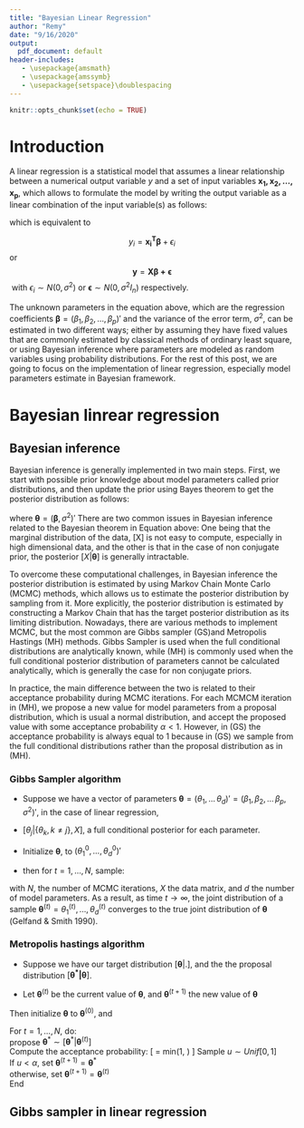```yaml
---
title: "Bayesian Linear Regression"
author: "Remy"
date: "9/16/2020"
output:
  pdf_document: default
header-includes:
   - \usepackage{amsmath}
   - \usepackage{amssymb}
   - \usepackage{setspace}\doublespacing
---
```


```r
knitr::opts_chunk$set(echo = TRUE)
```

# Introduction

A linear regression is a statistical model that assumes a linear relationship between a numerical output variable $y$ and a set of input variables $\mathbf{x_1, x_2, \ldots, x_p}$, which allows to formulate the model by writing the output variable as a linear combination of the input variable(s) as follows:

\begin{equation}
\label{eqn:l.Reg}
\mathbf{y} = \beta_0 + \beta_1\mathbf{x_1} + \beta_2\mathbf{x_2} + \ldots + \beta_p\mathbf{x_p} + \boldsymbol{\epsilon}.
\end{equation}

which is equivalent to

$$y_i = \boldsymbol{x_i^{T}\beta} + \epsilon_i$$ or \
$$\boldsymbol{y} = \boldsymbol{X\beta + \epsilon}$$ \ with 
$\epsilon_i \sim N(0,\sigma^2)$ or $\boldsymbol{\epsilon} \sim N(0,\sigma^2I_n)$ respectively.


The unknown parameters in the equation \ref{eqn:l.Reg} above, which are the regression coefficients $\boldsymbol{\beta} = (\beta_1, \beta_2, \ldots, \beta_p)'$ and the variance of the error term, $\sigma^2$, can be estimated in two different ways; either by assuming they have fixed values that are commonly estimated by classical methods of ordinary least square, or using Bayesian inference where parameters are modeled as random variables using probability distributions. For the rest of this post, we are going to focus on the implementation of linear regression, especially model parameters estimate in Bayesian framework. 

# Bayesian linrear regression

## Bayesian inference
Bayesian inference is generally implemented in two main steps. First, we start with  possible prior knowledge about model parameters called prior distributions, and then  update the prior using Bayes theorem to get the posterior distribution as follows:

\begin{equation}\label{eqn:Bayesian_theorm}
[\boldsymbol{\theta}|X] = \frac{[X |\boldsymbol{\theta}][\boldsymbol{\theta}]}{[X]} \propto [X |\boldsymbol{\theta}][\boldsymbol{\theta}],
\end{equation}
where $\boldsymbol{\theta} = (\boldsymbol{\beta}, \sigma^2)'$
There are two common issues in Bayesian inference related to the Bayesian theorem in Equation \ref{eqn:Bayesian_theorm} above: One being that the marginal distribution of the data, [X] is not easy to compute, especially in high dimensional data, and the other is that in the case of non conjugate prior, the posterior $[X |\boldsymbol{\theta}]$ is generally intractable.

To overcome these computational challenges, in Bayesian inference the posterior distribution is estimated by using Markov Chain Monte Carlo (MCMC) methods, which allows us to estimate the posterior distribution by sampling from it. More explicitly, the posterior distribution is estimated by constructing a Markov Chain that has the target posterior distribution as its limiting distribution.
Nowadays, there are various methods to implement MCMC, but  the most common are Gibbs sampler (GS)and Metropolis Hastings (MH) methods. Gibbs Sampler is used when the full conditional distributions are analytically known, while (MH) is commonly used when the full conditional posterior distribution of parameters cannot be calculated analytically, which is generally the case for non conjugate priors. 

In practice, the main difference between the two is related to their acceptance probability during MCMC iterations. 
For each MCMCM iteration in (MH), we propose a new value for model parameters from a proposal distribution, which is usual a normal distribution, and accept the proposed value with some acceptance probability $\alpha < 1$. However, in (GS) the acceptance probability is always equal to 1 because in (GS) we sample from the full conditional distributions rather than the proposal distribution as in (MH).

### Gibbs Sampler algorithm 

* Suppose we have a vector of parameters $\boldsymbol{\theta} = (\theta_1,\ldots\,\theta_d)' = (\beta_1, \beta_2,\ldots\,\beta_p, \sigma^2)'$, in the case of linear regression, 

* $[\theta_j|\{\theta_k, k\neq j\}, X]$, a full conditional posterior for each parameter.

* Initialize $\boldsymbol{\boldsymbol{\theta}}$, to $(\theta_1^0,\ldots,\theta_d^0)'$

* then for $t = 1,\ldots, N$, sample:
\begin{align*}
&\theta_1^{(t)} && from && [\theta_1^{(t)}|\{\theta_j^{(t-1)},j\neq 1\}, X]\\
&\theta_2^{(t)} && from  && [\theta_2^{(t)}|\theta_1^{(t)},\{\theta_j^{(t-1)},j>2\}, X]\\
&\theta_3^{(t)} && from && [\theta_3^{(t)}|\theta_1^{(t)},\theta_2^{(t)} ,\{\theta_j^{(t-1)},j>3\}, X]\\
&\vdots  && \vdots          &&    \vdots \\
&\theta_d^{(t)} && from && [\theta_d^{(t)}|\{\theta_j^{(t)},j<d\}, X],
\end{align*}

with $N$, the number of MCMC iterations, $X$ the data matrix, and $d$ the number of model parameters.
As a result, as time $t\rightarrow\infty$, the joint distribution of a sample $\boldsymbol{\theta}^{(t)} = \theta_1^{(t)},\ldots,\theta_d^{(t)}$ converges to the true joint distribution of $\boldsymbol{\theta}$ 
(Gelfand & Smith 1990).

### Metropolis hastings algorithm 

* Suppose we have our target distribution $[\boldsymbol{\theta} | .]$, and the the proposal distribution $[\boldsymbol{\theta^*|\theta}]$.


* Let $\boldsymbol{\theta}^{(t)}$ be the current value of $\boldsymbol{\theta}$, and $\boldsymbol{\theta}^{(t+1)}$ the new value of $\boldsymbol{\theta}$

Then initialize $\boldsymbol{\theta}$ to $\boldsymbol{\theta}^{(0)}$, and\

For $t = 1,\ldots,N$, do:\
propose $\boldsymbol{\theta}^*\sim [\boldsymbol{\theta}^* | \boldsymbol{\theta}^{(t)}]$\
Compute the acceptance probability:
\[
 \alpha = min\left(1,\frac{[\boldsymbol{\theta}^* | .]}{[\boldsymbol{\theta}^{(t)} | .]}\times
 \frac{[\boldsymbol{\theta}^{(t)} |\boldsymbol{\theta}^*]}{[\boldsymbol{\theta}^*|\boldsymbol{\theta}^{(t)} ]}\right)
\]
Sample  $u\sim Unif[0,1]$\
If $u < \alpha$, set $\boldsymbol{\theta}^{(t+1)} = \boldsymbol{\theta}^*$\
otherwise, set $\boldsymbol{\theta}^{(t+1)} = \boldsymbol{\theta}^{(t)}$\
End


## Gibbs sampler in linear regression














